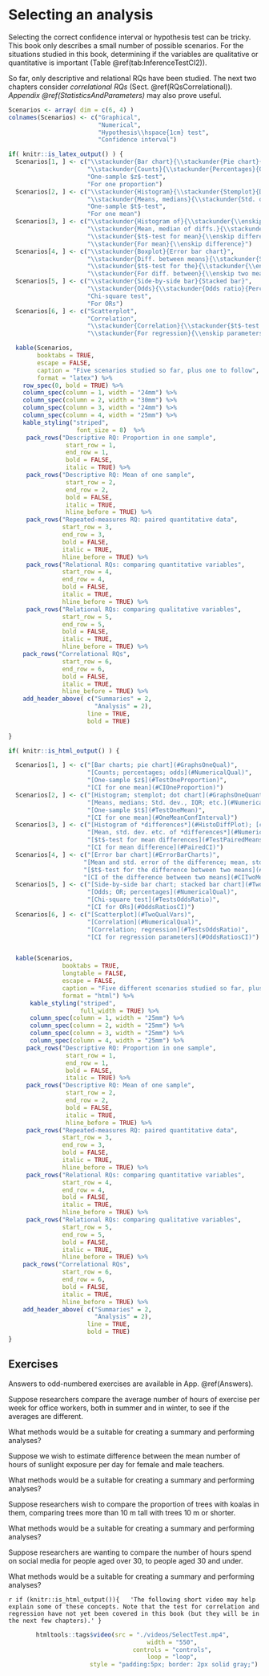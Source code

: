 # Selecting an analysis {#SelectTest}
\index{Hypothesis testing!selecting}\index{Confidence intervals!selecting}

Selecting the correct confidence interval or hypothesis test can be tricky.
This book only describes a small number of possible scenarios.
For the situations studied in this book, determining if the variables are qualitative or quantitative is important (Table\ \@ref(tab:InferenceTestCI2)).

So far,  only descriptive and relational RQs have been studied.
The next two chapters consider *correlational RQs* (Sect.\ \@ref(RQsCorrelational)).
*Appendix\ \@ref(StatisticsAndParameters)* may also prove useful.





```r
Scenarios <- array( dim = c(6, 4) )
colnames(Scenarios) <- c("Graphical",
                         "Numerical",
                         "Hypothesis\\hspace{1cm} test",
                         "Confidence interval")

if( knitr::is_latex_output() ) {
  Scenarios[1, ] <- c("\\stackunder{Bar chart}{\\stackunder{Pie chart}{Dotchart}}",
                      "\\stackunder{Counts}{\\stackunder{Percentages}{Odds}}",
                      "One-sample $z$-test",
                      "For one proportion")
  Scenarios[2, ] <- c("\\stackunder{Histogram}{\\stackunder{Stemplot}{Dot chart}}",
                      "\\stackunder{Means, medians}{\\stackunder{Std. dev., IQR}{Outliers, etc.}}",
                      "One-sample $t$-test",
                      "For one mean")
  Scenarios[3, ] <- c("\\stackunder{Histogram of}{\\stackunder{\\enskip differences}{Case-profile}}",
                      "\\stackunder{Mean, median of diffs.}{\\stackunder{Std. dev., IQR of diffs.}{Outliers, etc.}}",
                      "\\stackunder{$t$-test for mean}{\\enskip differences}",
                      "\\stackunder{For mean}{\\enskip difference}")
  Scenarios[4, ] <- c("\\stackunder{Boxplot}{Error bar chart}",
                      "\\stackunder{Diff. between means}{\\stackunder{Std. err. of difference}{Summary of both groups}}",
                      "\\stackunder{$t$-test for the}{\\stackunder{\\enskip difference between}{\\enskip two means}}",
                      "\\stackunder{For diff. between}{\\enskip two means}")
  Scenarios[5, ] <- c("\\stackunder{Side-by-side bar}{Stacked bar}",
                      "\\stackunder{Odds}{\\stackunder{Odds ratio}{Percentages}}",
                      "Chi-square test",
                      "For ORs")
  Scenarios[6, ] <- c("Scatterplot",
                      "Correlation",
                      "\\stackunder{Correlation}{\\stackunder{$t$-test for regression}{\\enskip parameters}}",
                      "\\stackunder{For regression}{\\enskip parameters}")

  kable(Scenarios,
        booktabs = TRUE,
        escape = FALSE,
        caption = "Five scenarios studied so far, plus one to follow",
        format = "latex") %>%
    row_spec(0, bold = TRUE) %>%
    column_spec(column = 1, width = "24mm") %>%
    column_spec(column = 2, width = "30mm") %>%
    column_spec(column = 3, width = "24mm") %>%
    column_spec(column = 4, width = "25mm") %>%
    kable_styling("striped",
                   font_size = 8)  %>%
     pack_rows("Descriptive RQ: Proportion in one sample",
                start_row = 1,
                end_row = 1,
                bold = FALSE,
                italic = TRUE) %>%
     pack_rows("Descriptive RQ: Mean of one sample",
                start_row = 2,
                end_row = 2,
                bold = FALSE,
                italic = TRUE,
                hline_before = TRUE) %>%
     pack_rows("Repeated-measures RQ: paired quantitative data",
               start_row = 3,
               end_row = 3,
               bold = FALSE,
               italic = TRUE,
               hline_before = TRUE) %>%
     pack_rows("Relational RQs: comparing quantitative variables",
               start_row = 4,
               end_row = 4,
               bold = FALSE,
               italic = TRUE,
               hline_before = TRUE) %>%
     pack_rows("Relational RQs: comparing qualitative variables",
               start_row = 5,
               end_row = 5,
               bold = FALSE,
               italic = TRUE,
               hline_before = TRUE) %>%
    pack_rows("Correlational RQs",
               start_row = 6,
               end_row = 6,
               bold = FALSE,
               italic = TRUE,
               hline_before = TRUE) %>%
    add_header_above( c("Summaries" = 2,
                        "Analysis" = 2),
                      line = TRUE,
                      bold = TRUE)
    
}

if( knitr::is_html_output() ) {

  Scenarios[1, ] <- c("[Bar charts; pie chart](#GraphsOneQual)",
                      "[Counts; percentages; odds](#NumericalQual)",
                      "[One-sample $z$](#TestOneProportion)",
                      "[CI for one mean](#CIOneProportion)")
  Scenarios[2, ] <- c("[Histogram; stemplot; dot chart](#GraphsOneQuant)",
                      "[Means, medians; Std. dev., IQR; etc.](#NumericalQuant)",
                      "[One-sample $t$](#TestOneMean)",
                      "[CI for one mean](#OneMeanConfInterval)")
  Scenarios[3, ] <- c("[Histogram of *differences*](#HistoDiffPlot); [case-profile](#CaseProfilePlot)",
                      "[Mean, std. dev. etc. of *differences*](#NumericalQuant)",
                      "[$t$-test for mean differences](#TestPairedMeans)",
                      "[CI for mean difference](#PairedCI)")
  Scenarios[4, ] <- c("[Error bar chart](#ErrorBarCharts)",
                     "[Mean and std. error of the difference; mean, std. dev. etc. of *each* group](#NumericalQuant)",
                     "[$t$-test for the difference between two means](#TestTwoMeans)",
                     "[CI of the difference between two means](#CITwoMeans)")
  Scenarios[5, ] <- c("[Side-by-side bar chart; stacked bar chart](#TwoQualVars)",
                      "[Odds; OR; percentages](#NumericalQual)",
                      "[Chi-square test](#TestsOddsRatio)",
                      "[CI for ORs](#OddsRatiosCI)")
  Scenarios[6, ] <- c("[Scatterplot](#TwoQualVars)",
                      "[Correlation](#NumericalQual)",
                      "[Correlation; regression](#TestsOddsRatio)",
                      "[CI for regression parameters](#OddsRatiosCI)")


  kable(Scenarios,
               booktabs = TRUE,
               longtable = FALSE,
               escape = FALSE,
               caption = "Five different scenarios studied so far, plus one to follow",
               format = "html") %>%
      kable_styling("striped",
                    full_width = TRUE) %>%
      column_spec(column = 1, width = "25mm") %>%
      column_spec(column = 2, width = "25mm") %>%
      column_spec(column = 3, width = "25mm") %>%
      column_spec(column = 4, width = "25mm") %>%
     pack_rows("Descriptive RQ: Proportion in one sample",
                start_row = 1,
                end_row = 1,
                bold = FALSE,
                italic = TRUE) %>%
     pack_rows("Descriptive RQ: Mean of one sample",
                start_row = 2,
                end_row = 2,
                bold = FALSE,
                italic = TRUE,
                hline_before = TRUE) %>%
     pack_rows("Repeated-measures RQ: paired quantitative data",
               start_row = 3,
               end_row = 3,
               bold = FALSE,
               italic = TRUE,
               hline_before = TRUE) %>%
     pack_rows("Relational RQs: comparing quantitative variables",
               start_row = 4,
               end_row = 4,
               bold = FALSE,
               italic = TRUE,
               hline_before = TRUE) %>%
     pack_rows("Relational RQs: comparing qualitative variables",
               start_row = 5,
               end_row = 5,
               bold = FALSE,
               italic = TRUE,
               hline_before = TRUE) %>%
    pack_rows("Correlational RQs",
               start_row = 6,
               end_row = 6,
               bold = FALSE,
               italic = TRUE,
               hline_before = TRUE) %>%
    add_header_above( c("Summaries" = 2,
                        "Analysis" = 2),
                      line = TRUE,
                      bold = TRUE)
}

```






<!-- ```{r InferenceTestCI} -->
<!-- Scenarios <- array( dim = c(6, 5) ) -->
<!-- colnames(Scenarios) <- c("Scenario", -->
<!--                          "Graphical", -->
<!--                          "Numerical", -->
<!--                          "\\stackunder{Hypothesis}{test}", -->
<!--                          "\\stackunder{Confidence}{interval}") -->


<!-- if( knitr::is_latex_output() ) { -->
<!--   Scenarios[1, ] <- c("\\stackunder{Proportion in}{one sample}", -->
<!--                       "\\stackunder{Bar chart;}{\\stackunder{pie chart;}{dotchart}}", -->
<!--                       "\\stackunder{Counts;}{\\stackunder{percentages;}{odds}}", -->
<!--                       "\\stackunder{One-sample}{$z$-test}", -->
<!--                       "\\stackunder{For one}{proportion}") -->
<!--   Scenarios[2, ] <- c("\\stackunder{Means in}{one sample}", -->
<!--                       "\\stackunder{Histogram;}{\\stackunder{stemplot;}{dot chart}}", -->
<!--                       "\\stackunder{Means, medians;}{\\stackunder{Std. dev., IQR;}{outliers, etc.}}", -->
<!--                       "\\stackunder{One-sample}{$t$-test}", -->
<!--                       "For one mean") -->
<!--   Scenarios[3, ] <- c("\\stackunder{Comparing quant.}{\\stackunder{vars: within}{-individuals (paired)}}", -->
<!--                       "\\stackunder{Histogram of \\emph{diffs.};}{case-profile}", -->
<!--                       "\\stackunder{Of the}{\\stackunder{difference, and}{for each group}}", -->
<!--                       "\\stackunder{$t$-test for}{mean diffs.}", -->
<!--                       "For mean diff.") -->
<!--   Scenarios[4, ] <- c("\\stackunder{Comparing quant.}{\\stackunder{vars: between}{-individuals}}", -->
<!--                       "\\stackunder{Boxplot;}{error bar chart}", -->
<!--                       "\\stackunder{For each group;}{\\stackunder{difference between}{\\stackunder{means; std.\\ error of}{of diff. between means}}}", -->
<!--                       "\\stackunder{$t$-test for the}{\\stackunder{diff. between}{two means}}",  -->
<!--                       "\\stackunder{For diff.}{\\stackunder{between two}{means}}") -->
<!--   Scenarios[5, ] <- c("\\stackunder{Comparing qual.}{\\stackunder{vars: between}{-individuals}}", -->
<!--                       "\\stackunder{Side-by-side}{\\stackunder{bar chart;}{stacked bar chart}}", -->
<!--                       "\\stackunder{Odds;}{\\stackunder{OR;}{percentages}}", -->
<!--                       "Chi-square test", -->
<!--                       "For ORs") -->
<!--   Scenarios[6, ] <- c("\\stackunder{Connection}{\\stackunder{between}{quant. vars}}", -->
<!--                       "Scatterplot", -->
<!--                       "Correlation", -->
<!--                       "\\stackunder{Correlation;}{\\stackunder{$t$-test for}{\\stackunder{regression}{parameters}}}", -->
<!--                       "\\stackunder{For regression}{parameters}") -->

<!--   kable(Scenarios, -->
<!--         booktabs = TRUE, -->
<!--         longtable = FALSE, -->
<!--         escape = FALSE, -->
<!--         linesep = "\\addlinespace\\addlinespace", -->
<!--         # align = c("p{20mm}", "p{25mm}", "p{25mm}", "p{25mm}", "p{20mm}"), -->
<!--         caption = "Five scenarios studied so far, plus one to follow", -->
<!--         format = "latex") %>% -->
<!--     kable_styling(font_size = 9) %>% -->
<!--     row_spec(0, bold = TRUE) %>% -->
<!--     column_spec(1, italic = TRUE) %>% -->
<!--     add_header_above( c(" ",  -->
<!--                         "Summaries" = 2, -->
<!--                         "Analysis" = 2), -->
<!--                       bold = TRUE) -->
<!-- }                  -->
<!-- if( knitr::is_html_output() ) { -->
<!--   Scenarios[1, ] <- c("Proportion in one sample", -->
<!--                       "Bar chart; pie chart; dotchart", -->
<!--                       "Counts; percentages; odds", -->
<!--                       "One-sample $z$-test", -->
<!--                       "For one proportion") -->
<!--   Scenarios[2, ] <- c("Means in one sample", -->
<!--                       "Histogram; stemplot; dot chart", -->
<!--                       "Means, medians; Std. dev., IQR; outliers, etc.", -->
<!--                       "One-sample $t$-test", -->
<!--                       "For one mean") -->
<!--   Scenarios[3, ] <- c("Comparing quant. vars: within-individuals (paired)", -->
<!--                       "Histogram of diffs.; case-profile", -->
<!--                       "Of the difference, and each group", -->
<!--                       "$t$-test for mean diffs.", -->
<!--                       "For mean diff") -->
<!--   Scenarios[4, ] <- c("Comparing quant. vars: between-individuals", -->
<!--                       "Boxplot; error bar chart", -->
<!--                       "Diff. between means; std. error of diff.; For each group", -->
<!--                       "$t$-test for the diff. between two means", -->
<!--                       "For diff. between two means") -->
<!--   Scenarios[5, ] <- c("Comparing qual. vars: between-individuals", -->
<!--                       "Side-by-side bar chart; stacked bar chart", -->
<!--                       "Odds; OR; percentages", -->
<!--                       "Chi-square test", -->
<!--                       "For ORs") -->
<!--   Scenarios[6, ] <- c("Connection between quant. vars", -->
<!--                       "Scatterplot", -->
<!--                       "Correlation", -->
<!--                       "Correlation; $t$-test for regression parameters", -->
<!--                       "For regression parameters") -->

<!--   kable(Scenarios, -->
<!--         booktabs = TRUE, -->
<!--         longtable = FALSE, -->
<!--         escape = FALSE, -->
<!--         linesep = "\\addlinespace\\addlinespace", -->
<!--         # align = c("p{20mm}", "p{25mm}", "p{25mm}", "p{25mm}", "p{20mm}"), -->
<!--         caption = "Five scenarios studied so far, plus one to follow", -->
<!--         format = "latex") %>% -->
<!--     kable_styling(font_size = 9) %>% -->
<!--     row_spec(0, bold = TRUE) %>% -->
<!--     column_spec(1, italic = TRUE) %>% -->
<!--     add_header_above( c(" ",  -->
<!--                         "Summaries" = 2, -->
<!--                         "Analysis" = 2), -->
<!--                       bold = TRUE) -->
<!-- }                  -->

<!-- ``` -->



## Exercises {#SelectTestExercises}

Answers to odd-numbered exercises are available in App.\ \@ref(Answers).


:::{.exercise #Method1}
Suppose researchers compare the average number of hours of exercise per week for office workers, both in summer and in winter, to see if the averages are different.  

What methods would be a suitable for creating a summary and performing analyses?
:::

:::{.exercise #Method2}
Suppose we wish to estimate difference between the mean number of hours of sunlight exposure per day for female and male teachers.  

What methods would be a suitable for creating a summary and performing analyses?
:::

:::{.exercise #Method3}
Suppose researchers wish to compare the proportion of trees with koalas in them, comparing trees more than $10$\ m tall with trees $10$\ m or shorter.  

What methods would be a suitable for creating a summary and performing analyses?
:::

:::{.exercise #Method4}
Suppose researchers are wanting to compare the number of hours spend on social media for people aged over $30$, to people aged $30$ and under.  

What methods would be a suitable for creating a summary and performing analyses?
:::

 
`r if (knitr::is_html_output()){
  'The following short video may help explain some of these concepts. Note that the test for correlation and regression have not yet been covered in this book (but they will be in the next few chapters).'
}`


<div style="text-align:center;">
```r
htmltools::tags$video(src = "./videos/SelectTest.mp4", 
                      width = "550", 
                      controls = "controls", 
                      loop = "loop", 
                      style = "padding:5px; border: 2px solid gray;")
```
</div>


